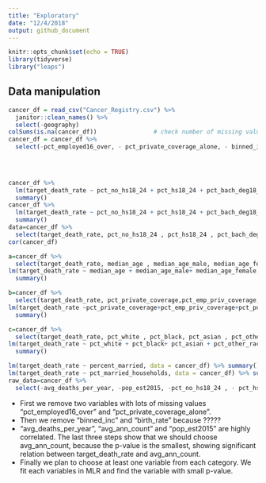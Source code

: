 ```yaml
---
title: "Exploratory"
date: "12/4/2018"
output: github_document
---
```


```r
knitr::opts_chunk$set(echo = TRUE)
library(tidyverse)
library("leaps")


```

## Data manipulation



```r
cancer_df = read_csv("Cancer_Registry.csv") %>% 
  janitor::clean_names() %>%
  select(-geography)
colSums(is.na(cancer_df))                # check number of missing values #
cancer_df = cancer_df %>%
  select(-pct_employed16_over, - pct_private_coverage_alone, - binned_inc)

  
                            

cancer_df %>%
  lm(target_death_rate ~ pct_no_hs18_24 + pct_hs18_24 + pct_bach_deg18_24 + pct_some_col18_24 + pct_hs25_over + pct_bach_deg25_over, data=.) %>%
  summary()
cancer_df %>%
  lm(target_death_rate ~ pct_no_hs18_24 + pct_hs18_24 + pct_bach_deg18_24 + pct_some_col18_24 , data=.) %>%
  summary()
data=cancer_df %>%
  select(target_death_rate, pct_no_hs18_24 , pct_hs18_24 , pct_bach_deg18_24 , pct_some_col18_24 , pct_hs25_over , pct_bach_deg25_over)
cor(cancer_df)

a=cancer_df %>%
  select(target_death_rate, median_age , median_age_male, median_age_female) 
lm(target_death_rate ~ median_age + median_age_male+ median_age_female, data=a)%>%
  summary()

b=cancer_df %>%
  select(target_death_rate, pct_private_coverage,pct_emp_priv_coverage,pct_public_coverage,pct_public_coverage_alone)
lm(target_death_rate ~pct_private_coverage+pct_emp_priv_coverage+pct_public_coverage+pct_public_coverage_alone, data=b)  %>%
  summary()

c=cancer_df %>%
  select(target_death_rate, pct_white , pct_black, pct_asian , pct_other_race)
lm(target_death_rate ~ pct_white + pct_black+ pct_asian + pct_other_race,data=c) %>%
  summary()

lm(target_death_rate ~ percent_married, data = cancer_df) %>% summary()
lm(target_death_rate ~ pct_married_households, data = cancer_df) %>% summary()
raw_data=cancer_df %>%
  select(-avg_deaths_per_year, -pop_est2015, -pct_no_hs18_24 , - pct_hs18_24 , - pct_bach_deg18_24 , - pct_some_col18_24 , - median_age, - pct_private_coverage, - pct_public_coverage, -pct_public_coverage_alone, -percent_married , - birth_rate)
```

* First we remove two variables with lots of missing values "pct_employed16_over" and "pct_private_coverage_alone".
* Then we remove "binned_inc" and "birth_rate" because ?????
* "avg_deaths_per_year",  "avg_ann_count" and "pop_est2015" are highly correlated. The last three steps show that we should choose avg_ann_count, because the p-value is the smallest, showing significant relation between target_death_rate and avg_ann_count.
* Finally we plan to choose at least one variable from each category. We fit each variables in MLR and find the variable with small p-value. 
